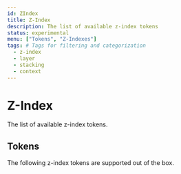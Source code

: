 ```yaml
---
id: ZIndex
title: Z-Index
description: The list of available z-index tokens
status: experimental
menu: ["Tokens", "Z-Indexes"]
tags: # Tags for filtering and categorization
  - z-index
  - layer
  - stacking
  - context
---
```


# Z-Index

The list of available z-index tokens.

## Tokens

The following z-index tokens are supported out of the box.

<GenericTokenTableDemo category="zIndex" />
